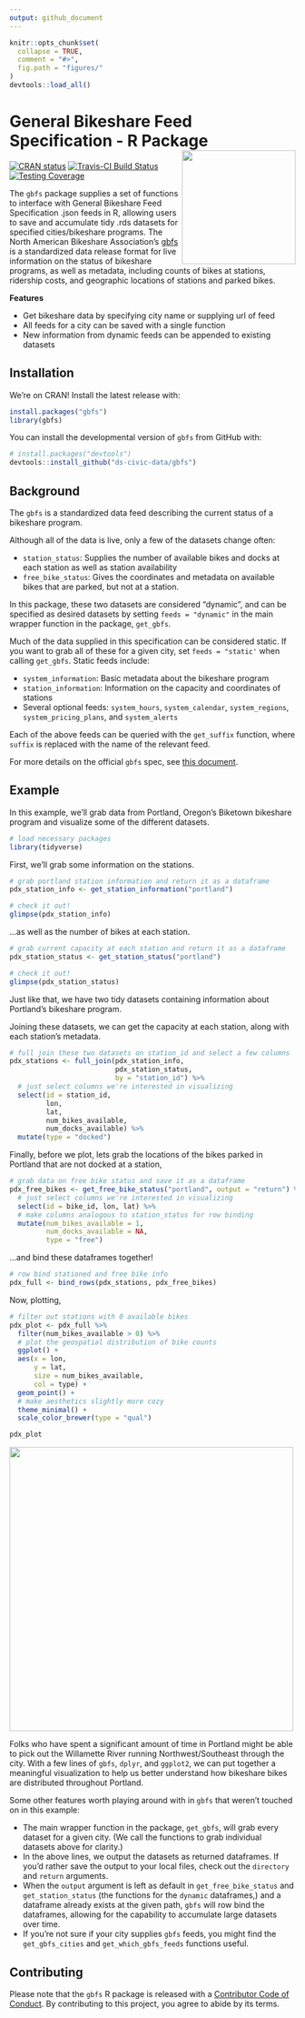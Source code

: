 ```yaml
---
output: github_document
---
```


```r
knitr::opts_chunk$set(
  collapse = TRUE,
  comment = "#>",
  fig.path = "figures/"
)
devtools::load_all()
```

# General Bikeshare Feed Specification - R Package <a href='https://gbfs.netlify.com'><img src='https://raw.githubusercontent.com/simonpcouch/gbfs/master/figures/hex.png' align="right" height="200" /></a>

[![CRAN status](https://www.r-pkg.org/badges/version/gbfs)](https://cran.r-project.org/package=gbfs)
[![Travis-CI Build Status](https://travis-ci.org/simonpcouch/gbfs.svg?branch=master)](https://travis-ci.org/simonpcouch/gbfs)
[![Testing Coverage](https://codecov.io/gh/simonpcouch/gbfs/branch/master/graph/badge.svg)](https://codecov.io/gh/simonpcouch/gbfs?branch=master)

The `gbfs` package supplies a set of functions to interface with General
Bikeshare Feed Specification .json feeds in R, allowing users to save
and accumulate tidy .rds datasets for specified cities/bikeshare programs.
The North American Bikeshare Association's [gbfs](https://github.com/NABSA/gbfs)
is a standardized data release format for live information on the status
of bikeshare programs, as well as metadata, including counts of bikes at 
stations, ridership costs, and geographic locations of stations and
parked bikes. 

__Features__

* Get bikeshare data by specifying city name or supplying url of feed
* All feeds for a city can be saved with a single function
* New information from dynamic feeds can be appended to existing datasets

## Installation

We're on CRAN! Install the latest release with:

```r
install.packages("gbfs")
library(gbfs)
```

You can install the developmental version of `gbfs` from GitHub with:

```r
# install.packages("devtools")
devtools::install_github("ds-civic-data/gbfs")
```

## Background

The `gbfs` is a standardized data feed describing the current status of a
bikeshare program.   

Although all of the data is live, only a few of the datasets change often:

* `station_status`: Supplies the number of available bikes and 
docks at each station as well as station availability
* `free_bike_status`: Gives the coordinates and metadata on available
bikes that are parked, but not at a station.

In this package, these two datasets are considered "dynamic", and can be
specified as desired datasets by setting `feeds = "dynamic"` in the 
main wrapper function in the package, `get_gbfs`.

Much of the data supplied in this specification can be considered static. If you
want to grab all of these for a given city, set `feeds = "static'` when calling
`get_gbfs`. Static feeds include:

* `system_information`: Basic metadata about the bikeshare program
* `station_information`: Information on the capacity and coordinates of stations
* Several optional feeds: `system_hours`, `system_calendar`, `system_regions`,
`system_pricing_plans`, and `system_alerts`

Each of the above feeds can be queried with the `get_suffix` function, where
`suffix` is replaced with the name of the relevant feed.

For more details on the official `gbfs` spec, see 
[this document](https://github.com/NABSA/gbfs/blob/master/gbfs.md).

## Example

In this example, we'll grab data from Portland, Oregon's Biketown bikeshare
program and visualize some of the different datasets.

```r
# load necessary packages
library(tidyverse)
```


First, we'll grab some information on the stations.

```r
# grab portland station information and return it as a dataframe
pdx_station_info <- get_station_information("portland")

# check it out!
glimpse(pdx_station_info)
```

...as well as the number of bikes at each station.

```r
# grab current capacity at each station and return it as a dataframe
pdx_station_status <- get_station_status("portland")

# check it out!
glimpse(pdx_station_status)
```

Just like that, we have two tidy datasets containing information about 
Portland's bikeshare program.

Joining these datasets, we can get the capacity at each station, along with each
station's metadata.

```r
# full join these two datasets on station_id and select a few columns
pdx_stations <- full_join(pdx_station_info, 
                          pdx_station_status, 
                          by = "station_id") %>%
  # just select columns we're interested in visualizing
  select(id = station_id, 
         lon, 
         lat, 
         num_bikes_available, 
         num_docks_available) %>%
  mutate(type = "docked")
```

Finally, before we plot, lets grab the locations of the bikes parked in
Portland that are not docked at a station,

```r
# grab data on free bike status and save it as a dataframe
pdx_free_bikes <- get_free_bike_status("portland", output = "return") %>%
  # just select columns we're interested in visualizing
  select(id = bike_id, lon, lat) %>%
  # make columns analogous to station_status for row binding
  mutate(num_bikes_available = 1,
         num_docks_available = NA,
         type = "free")
```

...and bind these dataframes together!

```r
# row bind stationed and free bike info
pdx_full <- bind_rows(pdx_stations, pdx_free_bikes)
```

Now, plotting,

```r
# filter out stations with 0 available bikes
pdx_plot <- pdx_full %>%
  filter(num_bikes_available > 0) %>%
  # plot the geospatial distribution of bike counts
  ggplot() + 
  aes(x = lon, 
      y = lat, 
      size = num_bikes_available, 
      col = type) +
  geom_point() +
  # make aesthetics slightly more cozy
  theme_minimal() +
  scale_color_brewer(type = "qual")
```

```r
pdx_plot
```

<a href='https://github.com/simonpcouch/gbfs'><img src='https://raw.githubusercontent.com/simonpcouch/gbfs/master/figures/plot-1.png' height="500" /></a>

Folks who have spent a significant amount of time in Portland might be able to
pick out the Willamette River running Northwest/Southeast through the city.
With a few lines of `gbfs`, `dplyr`, and `ggplot2`, we can put together a
meaningful visualization to help us better understand how bikeshare bikes
are distributed throughout Portland.

Some other features worth playing around with in `gbfs` that weren't touched
on in this example:

* The main wrapper function in the package, `get_gbfs`, will grab every
dataset for a given city. (We call the functions to grab individual datasets
above for clarity.)
* In the above lines, we output the datasets as returned dataframes. If you'd
rather save the output to your local files, check out the `directory` and
`return` arguments.
* When the `output` argument is left as default in `get_free_bike_status` and
`get_station_status` (the functions for the `dynamic` dataframes,)
and a dataframe already exists at the given path, `gbfs` will row bind the
dataframes, allowing for the capability to accumulate large datasets over time.
* If you're not sure if your city supplies `gbfs` feeds, you might find the
`get_gbfs_cities` and `get_which_gbfs_feeds` functions useful.

## Contributing

Please note that the `gbfs` R package is released with a [Contributor Code of Conduct](CONTRIBUTING.md). By contributing to this project, you agree to abide by its terms.
